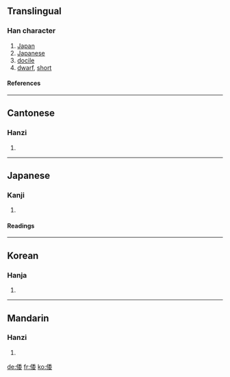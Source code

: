 ==Translingual==
===Han character===
{{Han char|rad=人|as=08|sn=10|four=2224<sub>4</sub>|canj=人竹木女 (OHDV)}}
<!-- Order Changed,  -->
# [[Japan]]
# [[Japanese]]
# [[docile]]<!-- See talk and http://www.kangxizidian.com/kangxi/0109.gif --> 
# [[dwarf]], [[short]]<!-- Please show the example  to ferret out a reasonable explanation in literature　and history books -->


====References====
{{Han ref|kx=0109.060|dkj=00796|dj=0232.040|hdz=10179.080|uh=502D|ud=20525|bh=ADD8|bd=44504}}

----

==Cantonese==
===Hanzi===
{{yue-hanzi|jyut=|y=wo1}}
# {{defn|Cantonese}}
----
==Japanese==
===Kanji===
{{ja-kanji|grade=|rs=人08}}
# {{defn|Japanese}}
====Readings====
{{ja-readings|on=[[い]] (i) < [[ゐ]] (wi), [[わ]] (wa)|kun=[[したがう]] (shitagau), [[やまと]] (yamato)}}
----
==Korean==
===Hanja===
{{ko-hanja|hangeul=[[위]], [[왜]] (< Middle Korean 와)|eumhun=왜나라|rv=wi, wae (< wa)|mr=wi, wae (< wa)}}
# {{defn|Korean}}

----
==Mandarin==
===Hanzi===
{{cmn-hanzi|pin=[[wēi]] (wei1), [[wō]] (wo1), [[wǒ]] (wo3)|wg=wei<sup>1</sup>}}
# {{defn|Mandarin}}

[[de:倭]]
[[fr:倭]]
[[ko:倭]]